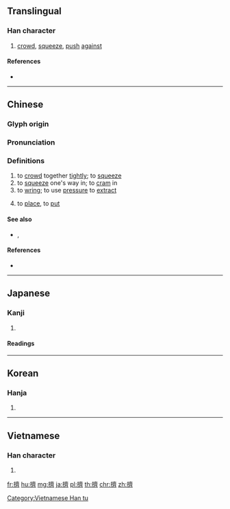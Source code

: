 {{character info/new}}
{{also|挤}}
==Translingual==

===Han character===
{{Han char|rn=64|rad=手|as=14|sn=17|four=50023|canj=QYX|ids=⿰扌齊}}

# [[crowd]], [[squeeze]], [[push]] [[against]]

====References====
* {{Han ref|kx=0459.230|dkj=12848|dj=0808.160|hdz=31976.010|uh=64E0|ud=25824|bh=C0BD|bd=49341}}

----

==Chinese==
{{zh-forms|s=挤}}

===Glyph origin===
{{Han etym}}

===Pronunciation===
{{zh-pron
|m=jǐ |ma=zh-jǐ.ogg
|c=zai1
|h=pfs=
|md=
|mn=qz,xm,zz:ché/qz:chiak/tw,xm:chek/zz:jek/qz,tw,xm:khoeh/zz:kheh
|mn_note=ché - literary; chiak/chek/jek - 績 is used in the Mainland; khoeh/kheh - vernacular (俗), 𤲍 is used in Taiwan
|w=
|mc=y
|oc=y
|cat=v
}}

===Definitions===
{{zh-hanzi}}

# to [[crowd]] together [[tightly]]; to [[squeeze]]
# to [[squeeze]] one's way in; to [[cram]] in
# to [[wring]]; to use [[pressure]] to [[extract]]
# {{lb|zh|Cantonese}} to [[place]], to [[put]]

====See also====
* {{sense|to place}} {{zh-l|擺}}, {{zh-l|放}}

====References====
* {{thcwd|12176}}

{{zh-cat|Beginning}}

----

==Japanese==

===Kanji===
{{ja-kanji|grade=|rs=手14}}

# {{defn|lang=ja|sort=手14}}

====Readings====
{{ja-readings
|goon=[[さい]] (sai)
|kanon=[[せい]] (sei)
|kun=[[おす]] (osu)}}

----

==Korean==

===Hanja===
{{ko-hanja|hangeul=제|eumhun=|rv=je|mr=che|y=cey}}

# {{defn|lang=ko|sort=手14}}

----

==Vietnamese==

===Han character===
{{vi-readings|rs=手14|hanviet=[[tê]], [[tể]], [[tễ]]}}

# {{defn|lang=vi|sort=手14}}

[[Category:Vietnamese Han tu]]

[[fr:擠]]
[[hu:擠]]
[[mg:擠]]
[[ja:擠]]
[[pl:擠]]
[[th:擠]]
[[chr:擠]]
[[zh:擠]]